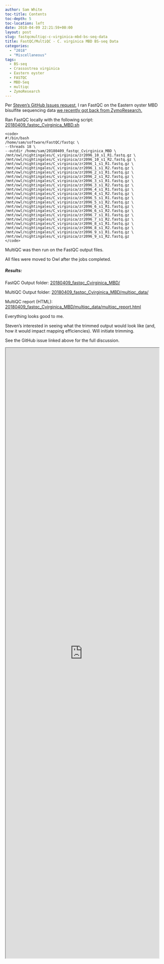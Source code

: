 ```yaml
---
author: Sam White
toc-title: Contents
toc-depth: 5
toc-location: left
date: 2018-04-09 22:21:59+00:00
layout: post
slug: fastqcmultiqc-c-virginica-mbd-bs-seq-data
title: FastQC/MultiQC - C. virginica MBD BS-seq Data
categories:
  - "2018"
  - "Miscellaneous"
tags:
  - BS-seq
  - Crassostrea virginica
  - Eastern oyster
  - FASTQC
  - MBD-Seq
  - multiqc
  - ZymoResearch
---
```


Per [Steven's GitHub Issues request](https://github.com/RobertsLab/resources/issues/217), I ran FastQC on the Eastern oyster MBD bisulfite sequencing data [we recently got back from ZymoResearch.](https://robertslab.github.io/sams-notebook/posts/2018/2018-03-29-data-recived-crassostrea-virginica-mbd-bs-seq-from-zymoresearch/)

Ran FastQC locally with the following script: [20180409_fastqc_Cvirginica_MBD.sh](https://owl.fish.washington.edu/Athaliana/20180409_fastqc_Cvirginica_MBD/20180409_fastqc_Cvirginica_MBD.sh)


    
    <code>
    #!/bin/bash
    /home/sam/software/FastQC/fastqc \
    --threads 18 \
    --outdir /home/sam/20180409_fastqc_Cvirginica_MBD \
    /mnt/owl/nightingales/C_virginica/zr2096_10_s1_R1.fastq.gz \
    /mnt/owl/nightingales/C_virginica/zr2096_10_s1_R2.fastq.gz \
    /mnt/owl/nightingales/C_virginica/zr2096_1_s1_R1.fastq.gz \
    /mnt/owl/nightingales/C_virginica/zr2096_1_s1_R2.fastq.gz \
    /mnt/owl/nightingales/C_virginica/zr2096_2_s1_R1.fastq.gz \
    /mnt/owl/nightingales/C_virginica/zr2096_2_s1_R2.fastq.gz \
    /mnt/owl/nightingales/C_virginica/zr2096_3_s1_R1.fastq.gz \
    /mnt/owl/nightingales/C_virginica/zr2096_3_s1_R2.fastq.gz \
    /mnt/owl/nightingales/C_virginica/zr2096_4_s1_R1.fastq.gz \
    /mnt/owl/nightingales/C_virginica/zr2096_4_s1_R2.fastq.gz \
    /mnt/owl/nightingales/C_virginica/zr2096_5_s1_R1.fastq.gz \
    /mnt/owl/nightingales/C_virginica/zr2096_5_s1_R2.fastq.gz \
    /mnt/owl/nightingales/C_virginica/zr2096_6_s1_R1.fastq.gz \
    /mnt/owl/nightingales/C_virginica/zr2096_6_s1_R2.fastq.gz \
    /mnt/owl/nightingales/C_virginica/zr2096_7_s1_R1.fastq.gz \
    /mnt/owl/nightingales/C_virginica/zr2096_7_s1_R2.fastq.gz \
    /mnt/owl/nightingales/C_virginica/zr2096_8_s1_R1.fastq.gz \
    /mnt/owl/nightingales/C_virginica/zr2096_8_s1_R2.fastq.gz \
    /mnt/owl/nightingales/C_virginica/zr2096_9_s1_R1.fastq.gz \
    /mnt/owl/nightingales/C_virginica/zr2096_9_s1_R2.fastq.gz
    </code>



MultiQC was then run on the FastQC output files.

All files were moved to Owl after the jobs completed.



##### Results:



FastQC Output folder: [20180409_fastqc_Cvirginica_MBD/](https://owl.fish.washington.edu/Athaliana/20180409_fastqc_Cvirginica_MBD/)

MultiQC Output folder: [20180409_fastqc_Cvirginica_MBD/multiqc_data/](https://owl.fish.washington.edu/Athaliana/20180409_fastqc_Cvirginica_MBD/multiqc_data/)

MultiQC report (HTML): [20180409_fastqc_Cvirginica_MBD/multiqc_data/multiqc_report.html](https://owl.fish.washington.edu/Athaliana/20180409_fastqc_Cvirginica_MBD/multiqc_data/multiqc_report.html)

Everything looks good to me.

Steven's interested in seeing what the trimmed output would look like (and, how it would impact mapping efficiencies). Will initiate trimming.

See the GitHub issue linked above for the full discussion.

<iframe src="https://owl.fish.washington.edu/Athaliana/20180409_fastqc_Cvirginica_MBD/multiqc_data/multiqc_report.html" width="100%" height="2000" scrolling="yes"></iframe>
